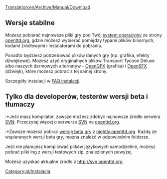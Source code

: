 [[Translation:en/Archive/Manual/Download]]
{{pl/Tłumaczenie|oryg. = Download
|z     = en
|na    = pl
|Postępy = 90
}}
{{pl/Spis treści}}
== Wersje stabilne ==
Możesz pobierać najnowsze pliki gry pod Twój [[pl/Archive/Compilation and Ports/System Operacyjny|system operacyjny]] ze strony [http://www.openttd.org/download-stable openttd.org], gdzie możesz wybierać pomiędzy typami plików binarnych, kodami źródłowymi i instalatorami do pobrania.

Ponadto będziesz potrzebować plików danych gry (np. grafika, efekty dżwiękowe). Możesz użyć oryginalnych plików Transport Tycoon Deluxe albo naszych darmowych alternatyw - [[pl/Archive/Community/OpenGFX Readme|OpenGFX]] (grafika) i [[pl/Archive/Community/Wymiana Efektów Dźwiękowych|OpenSFX]] (dźwięk), które możesz pobrać z tej samej strony.

Szczegóły instalacji w [[pl/Archive/Manual/FAQ Instalacji|FAQ instalacji]].

== Tylko dla developerów, testerów wersji beta i tłumaczy ==
:*Jeśli masz kompilator, zawsze możesz zdobyć najnowsze źródło serwera [[pl/Development/FAQ rozwoju|SVN]]. Przeczytaj więcej o serwerze [[pl/Development/FAQ rozwoju|SVN]] na [http://www.openttd.org/development openttd.org].
:*Zawsze możesz pobrać [[pl/Archive/Community/Wersje nightly|wersję beta gry]] z [http://nightly.openttd.org/ nightly.openttd.org].  Każdą ze wspieranych wersji beta gry, można znaleźć w odpowiednim folderze.

Jeśli nie planujesz kompilować plików językowych samodzielnie, możesz pobrać pliki lng z wersji testowych zip, znalezionych powyżej.

Możesz uzyskać aktualne źródło z [http://svn.openttd.org/ http://svn.openttd.org].
[[Category:pl/Instalacja]]